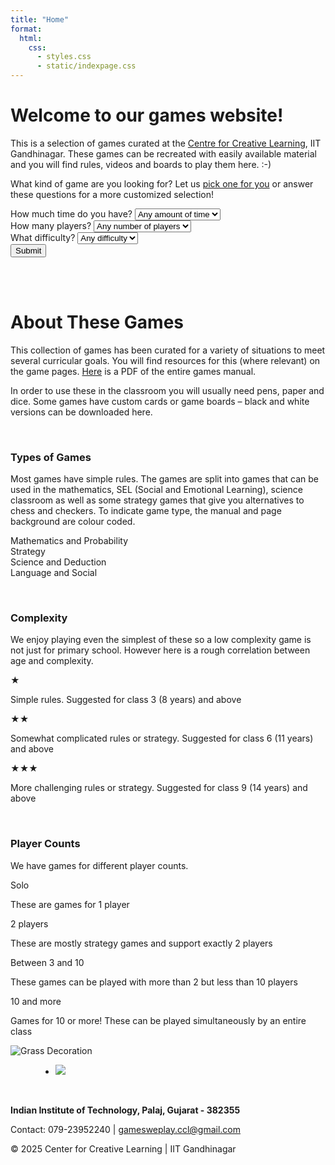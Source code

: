 ```yaml
---
title: "Home"
format:
  html:
    css: 
      - styles.css
      - static/indexpage.css
---
```


# **Welcome to our games website!**
This is a selection of games curated at the [Centre for Creative Learning](https://ccl.iitgn.ac.in), IIT Gandhinagar. These games can be recreated with easily available material and you will find rules, videos and boards to play them here. :-) \

What kind of game are you looking for? Let us <a href="#" id="lucky-link">pick one for you</a> or answer these questions for a more customized selection! \


<!-- If you are reading this, that means you probably have an interest in games for learning. The good news is that you have come to the right place.

This website showcases a selection of 50 games curated at the [Centre for Creative Learning](https://ccl.iitgn.ac.in), IIT Gandhinagar. You will find the rules, videos and boards to play these games here. :-)

Scroll below to know more about these games or go to All Games for the complete list. Confused about what to play? Let us <a href="#" id="lucky-link">pick one for you!</a> Or answer these questions for a more customized selection! -->


```{=html}
<form id="game-filter" style="background: transparent">

  <div class="form-row">
    <label for="time">How much time do you have?</label>
    <select name="time" id="time">
      <option value="">Any amount of time</option>
      <option value="10"><= 10 mins</option>
      <option value="20">10-20 mins</option>
      <option value="30">20-30 mins</option>
      <option value="40">30-40 mins</option>
    </select>
  </div>

  <div class="form-row">
    <label for="players">How many players?</label>
    <select name="players" id="players">
      <option value="">Any number of players</option>
      <option value="1">Solo</option>
      <option value="2">2 Players</option>
      <option value="4">Between 3 and 10</option>
      <option value="10">10 and more</option>
    </select>
  </div>

  <div class="form-row">
    <label for="difficulty">What difficulty?</label>
    <select name="difficulty" id="difficulty">
      <option value="">Any difficulty</option>
      <option value="easy">Easy</option>
      <option value="medium">Medium</option>
      <option value="hard">Hard</option>
    </select>
  </div>

  <div class="form-actions">
    <button type="submit" id="find-button">Submit</button>
    <!-- <button type="button" id="lucky-button" class="lucky-btn">Pick one for me!</button> -->
  </div>

</form>

<div id="results" style="display: none;">
  <!-- <h3><em>Suggestions</em></h3> -->
  <p id="results-content"></p>
</div>
<div id="random-from-filtered-container" style="display: none; text-align: center; margin-top: 1rem;">
  <button id="filtered-random-btn" class="lucky-btn">Pick random from these</button>
</div>

<script src="static/indexpage.js"></script>
```
 
\
\

# **About These Games**
This collection of games has been curated for a variety of situations to meet several curricular goals. You will find resources for this (where relevant) on the game pages. [Here](https://drive.google.com/file/d/1hCDHz6vS9PuA_KgVw0_3o5RFWZhisK7U/view?usp=sharing) is a PDF of the entire games manual. 

In order to use these in the classroom you will usually need pens, paper and dice. Some games have custom cards or game boards – black and white versions can be downloaded here. \

<!-- There is some game in this collection for everyone and every setting. To play most of these games, you simply need some pens, paper, dice and the game board. You can find the printable game boards on each game's page. If you have the Game Box, then you already have all of that with you!\ -->

\

### Types of Games
Most games have simple rules. The games are split into games that can be used in the mathematics, SEL (Social and Emotional Learning), science classroom as well as some strategy games that give you alternatives to chess and checkers. To indicate game type, the manual and page background are colour coded.

<!-- Most games have simple rules. Each game is focused on a particular area of learning, and hence are split into these color coded categories to be used in different classrooms. -->


<span class="color-box" style="background-color: rgb(240, 136, 75);"></span> Mathematics and Probability \
<span class="color-box" style="background-color: #f7ee4c;"></span> Strategy \
<span class="color-box" style="background-color: #b3d34a;"></span> Science and Deduction \
<span class="color-box" style="background-color: #8cd6ea;"></span> Language and Social \


\

### Complexity
We enjoy playing even the simplest of these so a low complexity game is not just for primary school. However here is a rough correlation between age and complexity.

<!-- We catergorize each game in terms of Complexity. A higher complexity simply means that the rules are more intricate. Each game, regardless of complexity is meant to be enjoyed and played by all. -->

::: {.about-info-grid}
::: {.label}
★
:::
::: {.desc}
Simple rules. Suggested for class 3 (8 years) and above
:::
::: {.label}
★★
:::
::: {.desc}
Somewhat complicated rules or strategy. Suggested for class 6 (11 years) and above
:::
::: {.label}
★★★
:::
::: {.desc}
More challenging rules or strategy. Suggested for class 9 (14 years) and above
:::
:::


\

### Player Counts

We have games for different player counts.


::: {.about-info-grid}
::: {.label}
Solo
:::
::: {.desc}
These are games for 1 player
:::
::: {.label}
2 players
:::
::: {.desc}
These are mostly strategy games and support exactly 2 players
:::
::: {.label}
Between 3 and 10
:::
::: {.desc}
These games can be played with more than 2 but less than 10 players
:::
::: {.label}
10 and more
:::
::: {.desc}
Games for 10 or more! These can be played simultaneously by an entire class
:::
:::



```{=html}
<footer class="footer" style="width=100%;">

  <div class="nav-footer">
  <!-- <div class="nav-footer" style="display: none;"> -->

    <div class="footer-graphic">
      <img src="static/backgrounds/grass.svg" alt="Grass Decoration">
    </div>

    <div class="nav-footer-left">
      <ul class="footer-items list-unstyled">
        <!-- <li class="nav-item compact" style="margin-right: 1rem;">
          <a href="https://youtube.com/" target="_blank" rel="noopener noreferrer">
            <img src="https://upload.wikimedia.org/wikipedia/commons/0/09/YouTube_full-color_icon_%282017%29.svg" alt="Youtube Logo" class="footer-logo youtube-logo">
          </a>
        </li> -->
        <li class="nav-item compact" style="margin-left: 3rem;">
          <a href="https://iitgn.ac.in/" target="_blank" rel="noopener noreferrer">
            <img src="static/images/iitgn_logo.png" class="footer-logo">
          </a>
        </li>
      </ul>
    </div>

    <div class="nav-footer-center">
      &nbsp;
    </div>

    <div class="nav-footer-right" style="margin-right: 3rem;">
      <p><strong>Indian Institute of Technology, Palaj, Gujarat - 382355</strong></p>
      <p>Contact: 079-23952240 | <a href="mailto:gamesweplay.ccl@gmail.com">gamesweplay.ccl@gmail.com</a></p>
      <p>© 2025 Center for Creative Learning | IIT Gandhinagar</p>
    </div>
    
  </div>
</footer>

```
